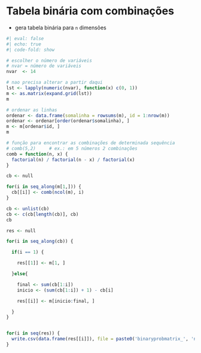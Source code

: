 
# Tabela binária com combinações

- gera tabela binária para `n` dimensões

```r
#| eval: false
#| echo: true
#| code-fold: show

# escolher o número de variáveis
# nvar = número de variáveis
nvar  <- 14

# nao precisa alterar a partir daqui
lst <- lapply(numeric(nvar), function(x) c(0, 1))
m <- as.matrix(expand.grid(lst))
m

# ordenar as linhas
ordenar <- data.frame(somalinha = rowsums(m), id = 1:nrow(m))
ordenar <- ordenar[order(ordenar$somalinha), ]
m <- m[ordenar$id, ]
m

# função para encontrar as combinações de determinada sequência
# comb(5,2)     # ex.: em 5 números 2 combinações
comb = function(n, x) {
  factorial(n) / factorial(n - x) / factorial(x)
}

cb <- null

for(i in seq_along(m[1,])) {
  cb[[i]] <- comb(ncol(m), i)
}

cb <- unlist(cb)
cb <- c(cb[length(cb)], cb)
cb

res <- null

for(i in seq_along(cb)) {

  if(i == 1) {

    res[[1]] <- m[1, ]

  }else{

    final <- sum(cb[1:i])
    inicio <- (sum(cb[1:i]) + 1) - cb[i]

    res[[i]] <- m[inicio:final, ]

  }
}


for(i in seq(res)) {
  write.csv(data.frame(res[[i]]), file = paste0('binaryprobmatrix_', 'nvar_', nvar, '_comb_', i, '.csv'), row.names = f)
}
```

